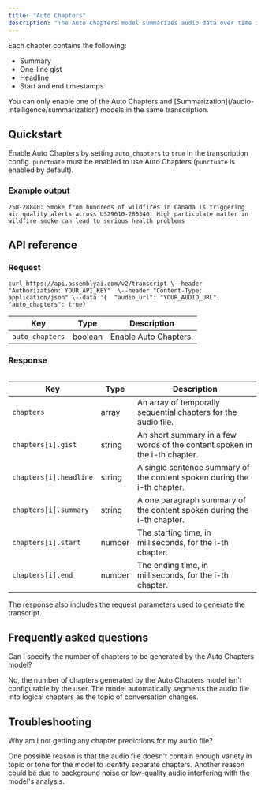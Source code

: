 ```yaml
---
title: "Auto Chapters"
description: "The Auto Chapters model summarizes audio data over time into chapters. Chapters makes it easy for users to navigate and find specific information."
---
```


Each chapter contains the following:

* Summary
* One-line gist
* Headline
* Start and end timestamps

<Warning>
  You can only enable one of the Auto Chapters and [Summarization](/audio-intelligence/summarization) models in the same transcription.
</Warning>

## Quickstart[​](#quickstart "Direct link to Quickstart")

Enable Auto Chapters by setting `auto_chapters` to `true` in the transcription config. `punctuate` must be enabled to use Auto Chapters (`punctuate` is enabled by default).

### Example output[​](#example-output "Direct link to Example output")

```
250-28840: Smoke from hundreds of wildfires in Canada is triggering air quality alerts across US29610-280340: High particulate matter in wildfire smoke can lead to serious health problems
```

## API reference[​](#api-reference "Direct link to API reference")

### Request[​](#request "Direct link to Request")

```
curl https://api.assemblyai.com/v2/transcript \--header "Authorization: YOUR_API_KEY"  \--header "Content-Type: application/json" \--data '{  "audio_url": "YOUR_AUDIO_URL",  "auto_chapters": true}'
```

| Key             | Type    | Description           |
| --------------- | ------- | --------------------- |
| `auto_chapters` | boolean | Enable Auto Chapters. |

### Response[​](#response "Direct link to Response")

```
```

| Key                    | Type   | Description                                                                |
| ---------------------- | ------ | -------------------------------------------------------------------------- |
| `chapters`             | array  | An array of temporally sequential chapters for the audio file.             |
| `chapters[i].gist`     | string | An short summary in a few words of the content spoken in the i-th chapter. |
| `chapters[i].headline` | string | A single sentence summary of the content spoken during the i-th chapter.   |
| `chapters[i].summary`  | string | A one paragraph summary of the content spoken during the i-th chapter.     |
| `chapters[i].start`    | number | The starting time, in milliseconds, for the i-th chapter.                  |
| `chapters[i].end`      | number | The ending time, in milliseconds, for the i-th chapter.                    |

The response also includes the request parameters used to generate the transcript.

## Frequently asked questions[​](#frequently-asked-questions "Direct link to Frequently asked questions")

Can I specify the number of chapters to be generated by the Auto Chapters model?

No, the number of chapters generated by the Auto Chapters model isn't configurable by the user. The model automatically segments the audio file into logical chapters as the topic of conversation changes.

## Troubleshooting[​](#troubleshooting "Direct link to Troubleshooting")

Why am I not getting any chapter predictions for my audio file?

One possible reason is that the audio file doesn't contain enough variety in topic or tone for the model to identify separate chapters. Another reason could be due to background noise or low-quality audio interfering with the model's analysis.
